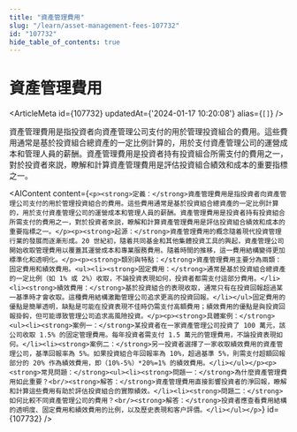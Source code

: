 ```yaml
---
title: "資產管理費用"
slug: "/learn/asset-management-fees-107732"
id: "107732"
hide_table_of_contents: true
---
```



# 資產管理費用

<ArticleMeta id={107732} updatedAt={'2024-01-17 10:20:08'} alias={`[]`} />
<div className='border-solid border-b border-t-0 my-4 border-[var(--ifm-color-gray-300)]' />

資產管理費用是指投資者向資產管理公司支付的用於管理投資組合的費用。這些費用通常是基於投資組合總資產的一定比例計算的，用於支付資產管理公司的運營成本和管理人員的薪酬。資產管理費用是投資者持有投資組合所需支付的費用之一，對於投資者來説，瞭解和計算資產管理費用是評估投資組合績效和成本的重要指標之一。

<AIContent content={`<p><strong>定義：</strong>資產管理費用是指投資者向資產管理公司支付的用於管理投資組合的費用。這些費用通常是基於投資組合總資產的一定比例計算的，用於支付資產管理公司的運營成本和管理人員的薪酬。資產管理費用是投資者持有投資組合所需支付的費用之一，對於投資者來説，瞭解和計算資產管理費用是評估投資組合績效和成本的重要指標之一。</p><p><strong>起源：</strong>資產管理費用的概念隨着現代投資管理行業的發展而逐漸形成。20 世紀初，隨着共同基金和其他集體投資工具的興起，資產管理公司開始收取管理費用以覆蓋其運營成本和專業服務費用。隨着時間的推移，這一費用結構變得更加標準化和透明化。</p><p><strong>類別與特點：</strong>資產管理費用主要分為兩類：固定費用和績效費用。<ul><li><strong>固定費用：</strong>通常是基於投資組合總資產的一定比例（如 1% 或 2%）收取，不論投資表現如何，投資者都需支付這部分費用。</li><li><strong>績效費用：</strong>基於投資組合的表現收取，通常只有在投資回報超過某一基準時才會收取。這種費用結構激勵管理公司追求更高的投資回報。</li></ul>固定費用的優點是簡單透明，缺點是可能在投資表現不佳時仍需支付高額費用；績效費用的優點是與投資回報掛鈎，但可能導致管理公司追求高風險投資。</p><p><strong>具體案例：</strong><ul><li><strong>案例一：</strong>某投資者在一家資產管理公司投資了 100 萬元，該公司收取 1.5% 的固定管理費用。每年投資者需支付 1.5 萬元的管理費用，不論投資表現如何。</li><li><strong>案例二：</strong>另一投資者選擇了一家收取績效費用的資產管理公司，基準回報率為 5%。如果投資組合年回報率為 10%，超過基準 5%，則需支付超額回報部分的 20% 作為績效費用，即（10%-5%）*20%=1% 的績效費用。</li></ul></p><p><strong>常見問題：</strong><ul><li><strong>問題一：</strong>為什麼資產管理費用如此重要？<br/><strong>解答：</strong>資產管理費用直接影響投資者的淨回報，瞭解和計算這些費用有助於評估投資組合的實際績效。</li><li><strong>問題二：</strong>如何比較不同資產管理公司的費用？<br/><strong>解答：</strong>投資者應查看費用結構的透明度、固定費用和績效費用的比例，以及歷史表現和客户評價。</li></ul></p>`} id={107732} />
